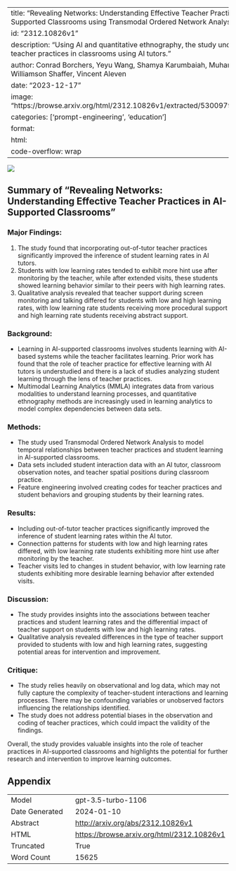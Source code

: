 
---
title: "Revealing Networks: Understanding Effective Teacher Practices in AI-Supported Classrooms using Transmodal Ordered Network Analysis"
id: "2312.10826v1"
description: "Using AI and quantitative ethnography, the study uncovers effective teacher practices in classrooms using AI tutors."
author: Conrad Borchers, Yeyu Wang, Shamya Karumbaiah, Muhammad Ashiq, David Williamson Shaffer, Vincent Aleven
date: "2023-12-17"
image: "https://browse.arxiv.org/html/2312.10826v1/extracted/5300979/edited_lvh_lr.png"
categories: ['prompt-engineering', 'education']
format:
  html:
    code-overflow: wrap
---

![](https://browse.arxiv.org/html/2312.10826v1/extracted/5300979/edited_lvh_lr.png)

## Summary of "Revealing Networks: Understanding Effective Teacher Practices in AI-Supported Classrooms"

### Major Findings:
1. The study found that incorporating out-of-tutor teacher practices significantly improved the inference of student learning rates in AI tutors.
2. Students with low learning rates tended to exhibit more hint use after monitoring by the teacher, while after extended visits, these students showed learning behavior similar to their peers with high learning rates.
3. Qualitative analysis revealed that teacher support during screen monitoring and talking differed for students with low and high learning rates, with low learning rate students receiving more procedural support and high learning rate students receiving abstract support.

### Background:
- Learning in AI-supported classrooms involves students learning with AI-based systems while the teacher facilitates learning. Prior work has found that the role of teacher practice for effective learning with AI tutors is understudied and there is a lack of studies analyzing student learning through the lens of teacher practices.
- Multimodal Learning Analytics (MMLA) integrates data from various modalities to understand learning processes, and quantitative ethnography methods are increasingly used in learning analytics to model complex dependencies between data sets.

### Methods:
- The study used Transmodal Ordered Network Analysis to model temporal relationships between teacher practices and student learning in AI-supported classrooms.
- Data sets included student interaction data with an AI tutor, classroom observation notes, and teacher spatial positions during classroom practice.
- Feature engineering involved creating codes for teacher practices and student behaviors and grouping students by their learning rates.

### Results:
- Including out-of-tutor teacher practices significantly improved the inference of student learning rates within the AI tutor.
- Connection patterns for students with low and high learning rates differed, with low learning rate students exhibiting more hint use after monitoring by the teacher.
- Teacher visits led to changes in student behavior, with low learning rate students exhibiting more desirable learning behavior after extended visits.

### Discussion:
- The study provides insights into the associations between teacher practices and student learning rates and the differential impact of teacher support on students with low and high learning rates.
- Qualitative analysis revealed differences in the type of teacher support provided to students with low and high learning rates, suggesting potential areas for intervention and improvement.

### Critique:
- The study relies heavily on observational and log data, which may not fully capture the complexity of teacher-student interactions and learning processes. There may be confounding variables or unobserved factors influencing the relationships identified.
- The study does not address potential biases in the observation and coding of teacher practices, which could impact the validity of the findings.

Overall, the study provides valuable insights into the role of teacher practices in AI-supported classrooms and highlights the potential for further research and intervention to improve learning outcomes.

## Appendix

|          |          |
|----------|----------|
| Model     | gpt-3.5-turbo-1106       |
| Date Generated     | 2024-01-10       |
| Abstract | [http://arxiv.org/abs/2312.10826v1](http://arxiv.org/abs/2312.10826v1)        |
| HTML     | [https://browse.arxiv.org/html/2312.10826v1](https://browse.arxiv.org/html/2312.10826v1)       |
| Truncated       | True       |
| Word Count       | 15625       |